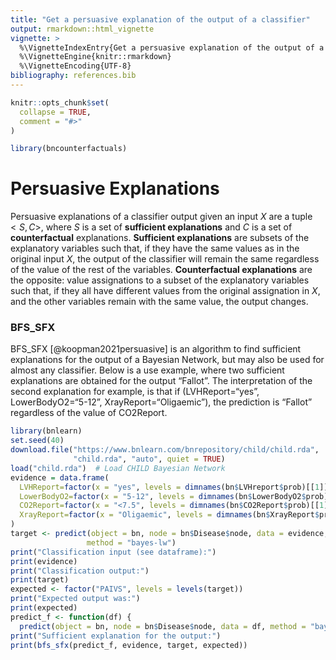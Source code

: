 ```yaml
---
title: "Get a persuasive explanation of the output of a classifier"
output: rmarkdown::html_vignette
vignette: >
  %\VignetteIndexEntry{Get a persuasive explanation of the output of a classifier}
  %\VignetteEngine{knitr::rmarkdown}
  %\VignetteEncoding{UTF-8}
bibliography: references.bib
---
```


```r
knitr::opts_chunk$set(
  collapse = TRUE,
  comment = "#>"
)
```

```r
library(bncounterfactuals)
```

# Persuasive Explanations

Persuasive explanations of a classifier output given an input $X$ are a tuple $<S,C>$, where $S$ is a set of **sufficient explanations** and $C$ is a set of **counterfactual** explanations. **Sufficient explanations** are subsets of the explanatory variables such that, if they have the same values as in the original input $X$, the output of the classifier will remain the same regardless of the value of the rest of the variables. **Counterfactual explanations** are the opposite: value assignations to a subset of the explanatory variables such that, if they all have different values from the original assignation in $X$, and the other variables remain with the same value, the output changes.

### BFS_SFX

BFS_SFX [@koopman2021persuasive] is an algorithm to find sufficient explanations for the output of a Bayesian Network, but may also be used for almost any classifier. Below is a use example, where two sufficient explanations are obtained for the output "Fallot". The interpretation of the second explanation for example, is that if (LVHReport="yes", LowerBodyO2="5-12", XrayReport="Oligaemic"), the prediction is "Fallot" regardless of the value of CO2Report.

```r
library(bnlearn)
set.seed(40)
download.file("https://www.bnlearn.com/bnrepository/child/child.rda",
              "child.rda", "auto", quiet = TRUE)
load("child.rda")  # Load CHILD Bayesian Network
evidence = data.frame(
  LVHReport=factor(x = "yes", levels = dimnames(bn$LVHreport$prob)[[1]]),
  LowerBodyO2=factor(x = "5-12", levels = dimnames(bn$LowerBodyO2$prob)[[1]]),
  CO2Report=factor(x = "<7.5", levels = dimnames(bn$CO2Report$prob)[[1]]),
  XrayReport=factor(x = "Oligaemic", levels = dimnames(bn$XrayReport$prob)[[1]])
)
target <- predict(object = bn, node = bn$Disease$node, data = evidence,
                 method = "bayes-lw")
print("Classification input (see dataframe):")
print(evidence)
print("Classification output:")
print(target)
expected <- factor("PAIVS", levels = levels(target))
print("Expected output was:")
print(expected)
predict_f <- function(df) {
  predict(object = bn, node = bn$Disease$node, data = df, method = "bayes-lw")}
print("Sufficient explanation for the output:")
print(bfs_sfx(predict_f, evidence, target, expected))
```
